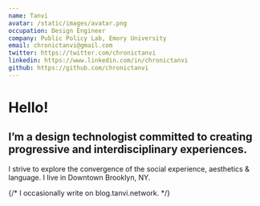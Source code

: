 ```yaml
---
name: Tanvi
avatar: /static/images/avatar.png
occupation: Design Engineer
company: Public Policy Lab, Emory University
email: chronictanvi@gmail.com
twitter: https://twitter.com/chronictanvi
linkedin: https://www.linkedin.com/in/chronictanvi
github: https://github.com/chronictanvi
---
```


# Hello!
## I’m a design technologist committed to creating progressive and interdisciplinary experiences.

 I strive to explore the convergence of the social experience, aesthetics & language. I live in Downtown Brooklyn, NY. 

{/* I occasionally write on blog.tanvi.network. */}